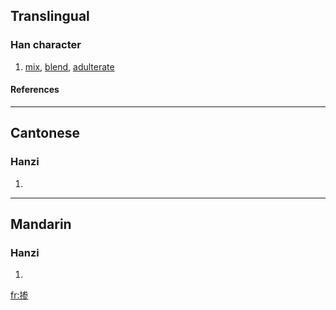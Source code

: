 {{see|摻}}

==Translingual==
===Han character===
{{Han char|rn=64|rad=手|as=08|sn=11|four=|canj=手戈大竹 (QIKH)}}
# [[mix]], [[blend]], [[adulterate]]
====References====
{{Han ref|kx=0440.181|hdz=31909.060|uh=63BA|ud=25530}}
----
==Cantonese==
===Hanzi===
{{yue-hanzi|jyut=|y=chaam1, chaam4}}
# {{defn|Cantonese}}
----
==Mandarin==
===Hanzi===
{{cmn-hanzi|tra=摻|pin=[[càn]] (can4), [[chān]] (chan1), [[shǎn]] (shan3), [[xiān]] (xian1)|wg=ts'an<sup>4</sup>, ch'an<sup>1</sup>, shan<sup>3</sup>, hsien<sup>1</sup>}}
# {{defn|Mandarin}}

[[fr:掺]]